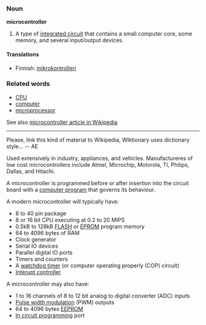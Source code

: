 {{cleanup}}

===Noun===
'''microcontroller'''
#A type of [[integrated circuit]] that contains a small computer core, some memory, and several input/output devices. 

====Translations====
*Finnish: [[mikrokontrolleri]]

===Related words===
*[[CPU]]
*[[computer]]
*[[microprocessor]]

See also [[w:microcontroller|microcontroller article in Wikipedia]]

{{stub}}

--------------

Please, link this kind of material to Wikipedia, Wiktionary uses dictionary style... -- AE


Used extensively in industry, appliances, and vehicles. Manufactureres of low cost microcontrollers include Atmel, Microchip, Motorola, TI, Philips, Dallas, and Hitachi.

A microcontroller is programmed before or after insertion into the circuit board with a [[computer program]] that governs its behaviour.

A modern microcontroller will typically have:
* 8 to 40 pin package
* 8 or 16 bit CPU executing at 0.2 to 20 MIPS
* 0.5kB to 128kB [[FLASH]] or [[EPROM]] program memory
* 64 to 4096 bytes of RAM
* Clock generator
* Serial IO devices
* Parallel digital IO ports
* Timers and counters
* A [[watchdog timer]] (or computer operating properly (COP) circuit)
* [[Interupt controller]]

A microcontroller may also have:
* 1 to 16 channels of 8 to 12 bit analog to digital converter (ADC) inputs
* [[Pulse width modulation]] (PWM) outputs
* 64 to 4096 bytes [[EEPROM]]
* [[In circuit programming]] port